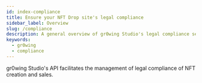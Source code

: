 ```yaml
---
id: index-compliance
title: Ensure your NFT Drop site's legal compliance 
sidebar_label: Overview 
slug: /compliance
description: A general overview of gr0wing Studio's legal compliance services
keywords:
  - gr0wing
  - compliance
---
```




gr0wing Studio's API facilitates the management of legal compliance of NFT creation and sales.

<div class="row">

 <div class="col">
     <gr0wingCard 
        title="Crypto & Fiat payment" 
        imgPath="recloud.png"
        description="Opening NFT markets to a mainstream audience with onramp payment." 
        preview="recloud.png"
        page="/docs/compliance/payment-api"
        />
 </div>

 <div class="col">
    <gr0wingCard 
        title="KYC and AML Automation" 
        description="Build safety and compliance in your code with our framework" 
        page="/docs/compliance/kyc-aml"
        />
 </div>

 <div class="col">
    <gr0wingCard 
        title="Reporting suspicious activity" 
        description="Get notified and manage suspicious transactions" 
        page="/docs/compliance/reporting"
        />
 </div>

</div>
